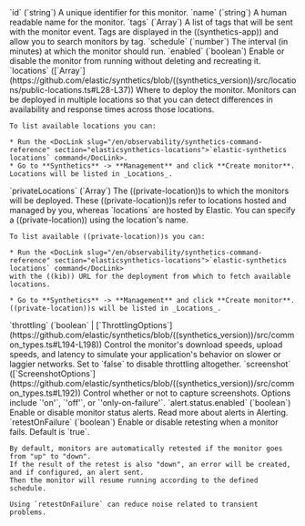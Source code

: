 
<DocDefList>
  <DocDefTerm>
    `id` (`string`)
  </DocDefTerm>
  <DocDefDescription>
    A unique identifier for this monitor.
  </DocDefDescription>

  <DocDefTerm>
    `name` (`string`)
  </DocDefTerm>
  <DocDefDescription>
    A human readable name for the monitor.
  </DocDefDescription>

  <DocDefTerm>
    `tags` (`Array<string>`)
  </DocDefTerm>
  <DocDefDescription>
    A list of tags that will be sent with the monitor event. Tags are displayed in the ((synthetics-app)) and allow you to search monitors by tag.
  </DocDefDescription>

  <DocDefTerm>
    `schedule` (`number`)
  </DocDefTerm>
  <DocDefDescription>
    The interval (in minutes) at which the monitor should run.
  </DocDefDescription>

  <DocDefTerm>
    `enabled` (`boolean`)
  </DocDefTerm>
  <DocDefDescription>
    Enable or disable the monitor from running without deleting and recreating it.
  </DocDefDescription>

  <DocDefTerm>
    `locations` ([`Array<SyntheticsLocationsType>`](https://github.com/elastic/synthetics/blob/((synthetics_version))/src/locations/public-locations.ts#L28-L37))
  </DocDefTerm>
  <DocDefDescription>
    Where to deploy the monitor. Monitors can be deployed in multiple locations so that you can detect differences in availability and response times across those locations.

    To list available locations you can:

    * Run the <DocLink slug="/en/observability/synthetics-command-reference" section="elasticsynthetics-locations">`elastic-synthetics locations` command</DocLink>.
    * Go to **Synthetics** -> **Management** and click **Create monitor**.
    Locations will be listed in _Locations_.
  </DocDefDescription>

  <DocDefTerm>
    `privateLocations` (`Array<string>`)
  </DocDefTerm>
  <DocDefDescription>
    The <DocLink slug="/en/observability/synthetics-private-location">((private-location))s</DocLink> to which the monitors will be deployed. These ((private-location))s refer to locations hosted and managed by you, whereas
    `locations` are hosted by Elastic. You can specify a ((private-location)) using the location's name.

    To list available ((private-location))s you can:

    * Run the <DocLink slug="/en/observability/synthetics-command-reference" section="elasticsynthetics-locations">`elastic-synthetics locations` command</DocLink>
    with the ((kib)) URL for the deployment from which to fetch available locations.

    * Go to **Synthetics** -> **Management** and click **Create monitor**.
    ((private-location))s will be listed in _Locations_.
  </DocDefDescription>

  <DocDefTerm>
    `throttling` (`boolean` | [`ThrottlingOptions`](https://github.com/elastic/synthetics/blob/((synthetics_version))/src/common_types.ts#L194-L198))
  </DocDefTerm>
  <DocDefDescription>
    Control the monitor's download speeds, upload speeds, and latency to simulate your application's behavior on slower or laggier networks. Set to `false` to disable throttling altogether.
  </DocDefDescription>

  <DocDefTerm>
    `screenshot` ([`ScreenshotOptions`](https://github.com/elastic/synthetics/blob/((synthetics_version))/src/common_types.ts#L192))
  </DocDefTerm>
  <DocDefDescription>
    Control whether or not to capture screenshots. Options include `'on'`, `'off'`, or `'only-on-failure'`.
  </DocDefDescription>

  <DocDefTerm>
    `alert.status.enabled` (`boolean`)
  </DocDefTerm>
  <DocDefDescription>
    Enable or disable monitor status alerts. Read more about alerts in <DocLink slug="/en/observability/synthetics-settings" section="alerting">Alerting</DocLink>.
  </DocDefDescription>

  <DocDefTerm>
    `retestOnFailure` (`boolean`)
  </DocDefTerm>
  <DocDefDescription>
    Enable or disable retesting when a monitor fails. Default is `true`.

    By default, monitors are automatically retested if the monitor goes from "up" to "down".
    If the result of the retest is also "down", an error will be created, and if configured, an alert sent.
    Then the monitor will resume running according to the defined schedule.

    Using `retestOnFailure` can reduce noise related to transient problems.
  </DocDefDescription>
</DocDefList>

